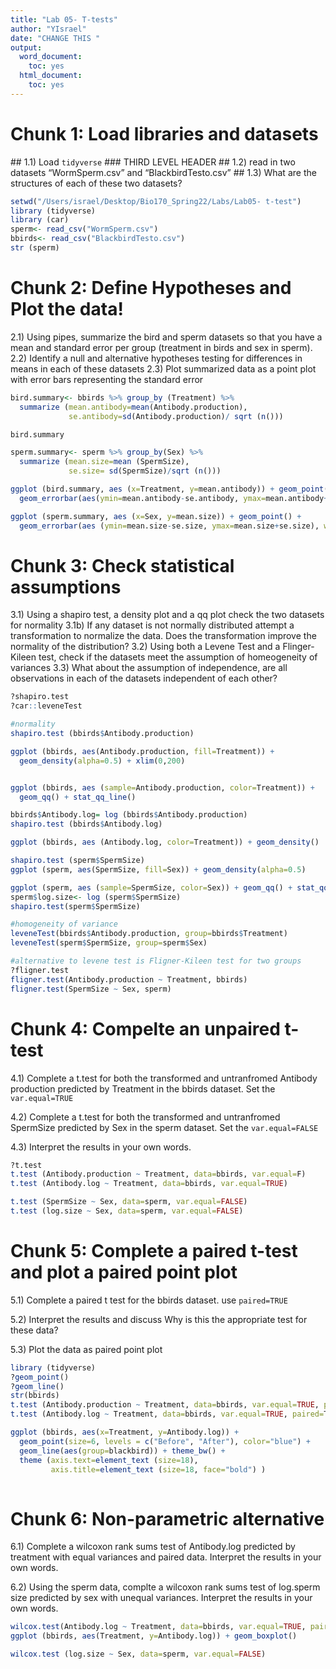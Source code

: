 ```yaml
---
title: "Lab 05- T-tests"
author: "YIsrael"
date: "CHANGE THIS "
output:
  word_document:
    toc: yes
  html_document:
    toc: yes
---
```

# Chunk 1: Load libraries and datasets 
  ## 1.1) Load `tidyverse` 
    ### THIRD LEVEL HEADER 
  ## 1.2) read in two datasets "WormSperm.csv" and "BlackbirdTesto.csv"
  ## 1.3) What are the structures of each of these two datasets? 
```r
setwd("/Users/israel/Desktop/Bio170_Spring22/Labs/Lab05- t-test")
library (tidyverse)
library (car)
sperm<- read_csv("WormSperm.csv")
bbirds<- read_csv("BlackbirdTesto.csv")
str (sperm)
```

# Chunk 2: Define Hypotheses and Plot the data! 
  2.1) Using pipes, summarize the bird and sperm datasets so that you have a mean and standard error per group (treatment in birds and sex in sperm). 
  2.2) Identify a null and alternative hypotheses testing for differences in means in each of these datasets 
  2.3) Plot summarized data as a point plot with error bars representing the standard error 
```r

bird.summary<- bbirds %>% group_by (Treatment) %>% 
  summarize (mean.antibody=mean(Antibody.production),
             se.antibody=sd(Antibody.production)/ sqrt (n()))

bird.summary

sperm.summary<- sperm %>% group_by(Sex) %>% 
  summarize (mean.size=mean (SpermSize), 
             se.size= sd(SpermSize)/sqrt (n()))

ggplot (bird.summary, aes (x=Treatment, y=mean.antibody)) + geom_point() + 
  geom_errorbar(aes(ymin=mean.antibody-se.antibody, ymax=mean.antibody+se.antibody), width=0.25)

ggplot (sperm.summary, aes (x=Sex, y=mean.size)) + geom_point() + 
  geom_errorbar(aes (ymin=mean.size-se.size, ymax=mean.size+se.size), width=.25)
```

# Chunk 3: Check statistical assumptions
  3.1) Using a shapiro test, a density plot and a qq plot check the two datasets for normality
    3.1b) If any dataset is not normally distributed attempt a transformation to normalize the data. Does the transformation improve the normality of the distribution? 
  3.2) Using both a Levene Test and a Flinger-Kileen test, check if the datasets meet the assumption of homeogeneity of variances 
  3.3) What about the assumption of independence, are all observations in each of the datasets independent of each other? 
  
```r
?shapiro.test
?car::leveneTest

#normality 
shapiro.test (bbirds$Antibody.production)

ggplot (bbirds, aes(Antibody.production, fill=Treatment)) + 
  geom_density(alpha=0.5) + xlim(0,200)


ggplot (bbirds, aes (sample=Antibody.production, color=Treatment)) + 
  geom_qq() + stat_qq_line()

bbirds$Antibody.log= log (bbirds$Antibody.production)
shapiro.test (bbirds$Antibody.log)

ggplot (bbirds, aes (Antibody.log, color=Treatment)) + geom_density()

shapiro.test (sperm$SpermSize)
ggplot (sperm, aes(SpermSize, fill=Sex)) + geom_density(alpha=0.5)

ggplot (sperm, aes (sample=SpermSize, color=Sex)) + geom_qq() + stat_qq_line()
sperm$log.size<- log (sperm$SpermSize)
shapiro.test(sperm$SpermSize)

#homogeneity of variance 
leveneTest(bbirds$Antibody.production, group=bbirds$Treatment)
leveneTest(sperm$SpermSize, group=sperm$Sex)

#alternative to levene test is Fligner-Kileen test for two groups
?fligner.test
fligner.test(Antibody.production ~ Treatment, bbirds)
fligner.test(SpermSize ~ Sex, sperm)

```

# Chunk 4: Compelte an unpaired t-test 
  4.1) Complete a t.test for both the transformed and untranfromed Antibody production predicted by Treatment in the bbirds dataset. Set the `var.equal=TRUE`
  
  4.2) Complete a t.test for both the transformed and untranfromed SpermSize predicted by Sex in the sperm dataset. Set the `var.equal=FALSE`
  
  4.3) Interpret the results in your own words. 
```r
?t.test
t.test (Antibody.production ~ Treatment, data=bbirds, var.equal=F)
t.test (Antibody.log ~ Treatment, data=bbirds, var.equal=TRUE)

t.test (SpermSize ~ Sex, data=sperm, var.equal=FALSE)
t.test (log.size ~ Sex, data=sperm, var.equal=FALSE)
```

# Chunk 5: Complete a paired t-test and plot a paired point plot 
  5.1) Complete a paired t test for the bbirds dataset. use `paired=TRUE`
  
  5.2) Interpret the results and discuss Why is this the appropriate test for these data? 
  
  5.3) Plot the data as paired point plot
  

```r
library (tidyverse)
?geom_point()
?geom_line()
str(bbirds)
t.test (Antibody.production ~ Treatment, data=bbirds, var.equal=TRUE, paired=T)
t.test (Antibody.log ~ Treatment, data=bbirds, var.equal=TRUE, paired=T)

ggplot (bbirds, aes(x=Treatment, y=Antibody.log)) + 
  geom_point(size=6, levels = c("Before", "After"), color="blue") +
  geom_line(aes(group=blackbird)) + theme_bw() + 
  theme (axis.text=element_text (size=18), 
         axis.title=element_text (size=18, face="bold") )
  
```

# Chunk 6: Non-parametric alternative 
6.1) Complete a wilcoxon rank sums test of Antibody.log predicted by treatment with equal variances and paired data. Interpret the results in your own words. 

6.2) Using the sperm data, complte a wilcoxon rank sums test of log.sperm size predicted by sex with unequal variances. Interpret the results in your own words. 
```r
wilcox.test(Antibody.log ~ Treatment, data=bbirds, var.equal=TRUE, paired=T)
ggplot (bbirds, aes(Treatment, y=Antibody.log)) + geom_boxplot()

wilcox.test (log.size ~ Sex, data=sperm, var.equal=FALSE)

```



